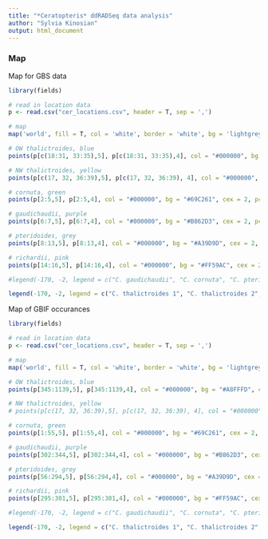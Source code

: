 ```yaml
---
title: "*Ceratopteris* ddRADSeq data analysis"
author: "Sylvia Kinosian"
output: html_document
---
```



### Map

Map for GBS data

```r
library(fields)

# read in location data
p <- read.csv("cer_locations.csv", header = T, sep = ',')

# map
map('world', fill = T, col = 'white', border = 'white', bg = 'lightgrey')

# OW thalictroides, blue
points(p[c(18:31, 33:35),5], p[c(18:31, 33:35),4], col = "#000000", bg = "#A8FFFD", cex = 2, pch = 21)

# NW thalictroides, yellow
points(p[c(17, 32, 36:39),5], p[c(17, 32, 36:39), 4], col = "#000000", bg = "#FFFF00", cex = 2, pch = 21)

# cornuta, green
points(p[2:5,5], p[2:5,4], col = "#000000", bg = "#69C261", cex = 2, pch = 21)

# gaudichaudii, purple
points(p[6:7,5], p[6:7,4], col = "#000000", bg = "#B862D3", cex = 2, pch = 21)

# pteridoides, grey
points(p[8:13,5], p[8:13,4], col = "#000000", bg = "#A39D9D", cex = 2, pch = 21)

# richardii, pink
points(p[14:16,5], p[14:16,4], col = "#000000", bg = "#FF59AC", cex = 2, pch = 21)

#legend(-170, -2, legend = c("C. gaudichaudii", "C. cornuta", "C. pteridoides", "C. richardii", "C. thalictroides"), bg = "white", pch = 19, cex = 1.5, col = c("#B862D3", "#69C261", "#FFFF00", "#FF59AC", "#A8FFFD"), text.font = 3)

legend(-170, -2, legend = c("C. thalictroides 1", "C. thalictroides 2", "C. cornuta", "C. gaudichaudii", "C. pteridoides", "C. richardii"), bg = "white", pch = 19, cex = 1.5, col = c("#A8FFFD", "#FFFF00", "#69C261", "#B862D3", "#A39D9D", "#FF59AC"), text.font = 3)
```

Map of GBIF occurances

```r
library(fields)

# read in location data
p <- read.csv("cer_locations.csv", header = T, sep = ',')

# map
map('world', fill = T, col = 'white', border = 'white', bg = 'lightgrey')

# OW thalictroides, blue
points(p[345:1139,5], p[345:1139,4], col = "#000000", bg = "#A8FFFD", cex = 2, pch = 21)

# NW thalictroides, yellow
# points(p[c(17, 32, 36:39),5], p[c(17, 32, 36:39), 4], col = "#000000", bg = "#FFFF00", cex = 2, pch = 21)

# cornuta, green
points(p[1:55,5], p[1:55,4], col = "#000000", bg = "#69C261", cex = 2, pch = 21)

# gaudichaudii, purple
points(p[302:344,5], p[302:344,4], col = "#000000", bg = "#B862D3", cex = 2, pch = 21)

# pteridoides, grey
points(p[56:294,5], p[56:294,4], col = "#000000", bg = "#A39D9D", cex = 2, pch = 21)

# richardii, pink
points(p[295:301,5], p[295:301,4], col = "#000000", bg = "#FF59AC", cex = 2, pch = 21)

#legend(-170, -2, legend = c("C. gaudichaudii", "C. cornuta", "C. pteridoides", "C. richardii", "C. thalictroides"), bg = "white", pch = 19, cex = 1.5, col = c("#B862D3", "#69C261", "#FFFF00", "#FF59AC", "#A8FFFD"), text.font = 3)

legend(-170, -2, legend = c("C. thalictroides 1", "C. thalictroides 2", "C. cornuta", "C. gaudichaudii", "C. pteridoides", "C. richardii"), bg = "white", pch = 19, cex = 1.5, col = c("#A8FFFD", "#FFFF00", "#69C261", "#B862D3", "#A39D9D", "#FF59AC"), text.font = 3)
```
